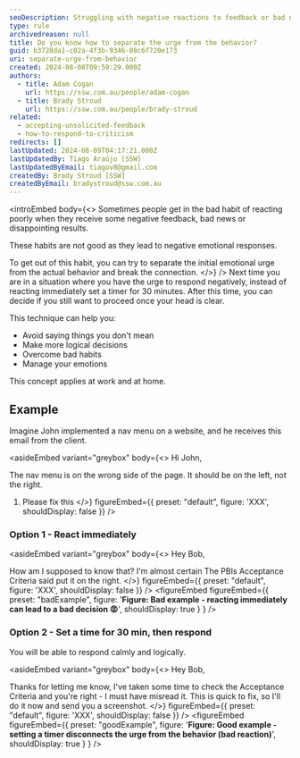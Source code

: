 ```yaml
---
seoDescription: Struggling with negative reactions to feedback or bad news? Learn to manage your emotional responses by separating initial urges from behavior.
type: rule
archivedreason: null
title: Do you know how to separate the urge from the behavior?
guid: b3728da1-c02a-4f3b-9346-08c6f720e173
uri: separate-urge-from-behavior
created: 2024-08-08T09:59:29.000Z
authors:
  - title: Adam Cogan
    url: https://ssw.com.au/people/adam-cogan
  - title: Brady Stroud
    url: https://ssw.com.au/people/brady-stroud
related:
  - accepting-unsolicited-feedback
  - how-to-respond-to-criticism
redirects: []
lastUpdated: 2024-08-09T04:17:21.000Z
lastUpdatedBy: Tiago Araújo [SSW]
lastUpdatedByEmail: tiagov8@gmail.com
createdBy: Brady Stroud [SSW]
createdByEmail: bradystroud@ssw.com.au
---
```


<introEmbed
  body={<>
Sometimes people get in the bad habit of reacting poorly when they receive some negative feedback, bad news or disappointing results.

These habits are not good as they lead to negative emotional responses.

To get out of this habit, you can try to separate the initial emotional urge from the actual behavior and break the connection.
  </>}
/>
Next time you are in a situation where you have the urge to respond negatively, instead of reacting immediately set a timer for 30 minutes.
After this time, you can decide if you still want to proceed once your head is clear.

This technique can help you:

* Avoid saying things you don't mean
* Make more logical decisions
* Overcome bad habits
* Manage your emotions

This concept applies at work and at home.

<youtubeEmbed url="https://youtu.be/YcD40hmI4wA" description="Video: A useful tool for quitting bad habits and poor emotional reactions (3 min)" />

## Example

Imagine John implemented a nav menu on a website, and he receives this email from the client.

<asideEmbed
  variant="greybox"
  body={<>
    Hi John,

The nav menu is on the wrong side of the page. It should be on the left, not the right.

1. Please fix this
  </>}
  figureEmbed={{
    preset: "default",
    figure: 'XXX',
    shouldDisplay: false
  }}
/>

### Option 1 - React immediately

<asideEmbed
  variant="greybox"
  body={<>
    Hey Bob,

How am I supposed to know that? I'm almost certain The PBIs Acceptance Criteria said put it on the right.
  </>}
  figureEmbed={{
    preset: "default",
    figure: 'XXX',
    shouldDisplay: false
  }}
/>
<figureEmbed figureEmbed={{
  preset: "badExample",
  figure: '**Figure: Bad example - reacting immediately can lead to a bad decision 😡**',
  shouldDisplay: true
} } />


### Option 2 - Set a time for 30 min, then respond

You will be able to respond calmly and logically.

<asideEmbed
  variant="greybox"
  body={<>
    Hey Bob,

Thanks for letting me know, I've taken some time to check the Acceptance Criteria and you're right - I must have misread it.
This is quick to fix, so I'll do it now and send you a screenshot.
  </>}
  figureEmbed={{
    preset: "default",
    figure: 'XXX',
    shouldDisplay: false
  }}
/>
<figureEmbed figureEmbed={{
  preset: "goodExample",
  figure: '**Figure: Good example - setting a timer disconnects the urge from the behavior (bad reaction)**',
  shouldDisplay: true
} } />

